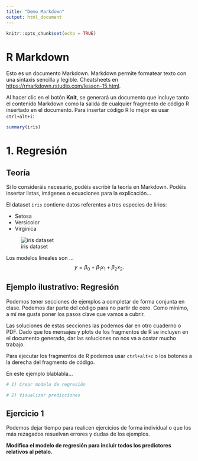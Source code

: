```yaml
---
title: "Demo Markdown"
output: html_document
---
```


```r
knitr::opts_chunk$set(echo = TRUE)
```

# R Markdown

Esto es un documento Markdown. Markdown permite formatear texto con una sintaxis sencilla
y legible. Cheatsheets en <https://rmarkdown.rstudio.com/lesson-15.html>.

Al hacer clic en el botón **Knit**, se generará un documento que incluye tanto 
el contenido Markdown como la salida de cualquier fragmento de código R insertado
en el documento. Para insertar código R lo mejor es usar `ctrl+alt+i`:


```r
summary(iris)
```
# 1. Regresión
## Teoría

Si lo consideráis necesario, podéis escribir la teoría en Markdown. Podéis insertar
listas, imágenes o ecuaciones para la explicación...

El dataset `iris` contiene datos referentes a tres especies de lirios:

* Setosa
* Versicolor
* Virginica

![iris dataset](https://s3.amazonaws.com/assets.datacamp.com/blog_assets/Machine+Learning+R/iris-machinelearning.png)

Los modelos lineales son ...
$$y = \beta_0 + \beta_1 x_1 + \beta_2 x_2.$$


## Ejemplo ilustrativo: Regresión 
Podemos tener secciones de ejemplos a completar de forma conjunta en clase. Podemos
dar parte del código para no partir de cero. Como mínimo, a mí me gusta poner los
pasos clave que vamos a cubrir.

Las soluciones de estas secciones las podemos dar en otro cuaderno o PDF. Dado que
los mensajes y plots de los fragmentos de R se incluyen en el documento generado, 
dar las soluciones no nos va a costar mucho trabajo. 

Para ejecutar los fragmentos de R podemos usar `ctrl+alt+c` o los botones a la derecha del 
fragmento de código.

En este ejemplo blablabla...

```r
# 1) Crear modelo de regresión

# 2) Visualizar predicciones 
```


## Ejercicio 1
Podemos dejar tiempo para realicen ejercicios de forma individual o que los más
rezagados resuelvan errores y dudas de los ejemplos. 

**Modifica el modelo de regresión para incluir todos los predictores relativos 
al pétalo.**

```r
```

